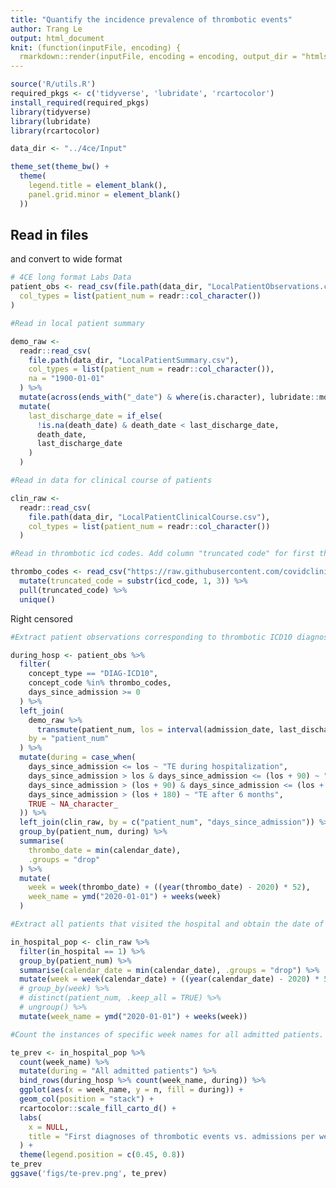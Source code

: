 ```yaml
---
title: "Quantify the incidence prevalence of thrombotic events"
author: Trang Le
output: html_document
knit: (function(inputFile, encoding) {
  rmarkdown::render(inputFile, encoding = encoding, output_dir = "htmls") })
---
```


```r
source('R/utils.R')
required_pkgs <- c('tidyverse', 'lubridate', 'rcartocolor')
install_required(required_pkgs)
library(tidyverse)
library(lubridate)
library(rcartocolor)
```

```r
data_dir <- "../4ce/Input"

theme_set(theme_bw() +
  theme(
    legend.title = element_blank(),
    panel.grid.minor = element_blank()
  ))
```

## Read in files 
and convert to wide format

```R
# 4CE long format Labs Data
patient_obs <- read_csv(file.path(data_dir, "LocalPatientObservations.csv"),
  col_types = list(patient_num = readr::col_character())
)

#Read in local patient summary

demo_raw <-
  readr::read_csv(
    file.path(data_dir, "LocalPatientSummary.csv"),
    col_types = list(patient_num = readr::col_character()),
    na = "1900-01-01"
  ) %>%
  mutate(across(ends_with("_date") & where(is.character), lubridate::mdy)) %>%
  mutate(
    last_discharge_date = if_else(
      !is.na(death_date) & death_date < last_discharge_date,
      death_date,
      last_discharge_date
    )
  )

#Read in data for clinical course of patients

clin_raw <-
  readr::read_csv(
    file.path(data_dir, "LocalPatientClinicalCourse.csv"),
    col_types = list(patient_num = readr::col_character())
  )
```

```r

#Read in thrombotic icd codes. Add column "truncated code" for first three characters of each code. Extract unique truncated codes.

thrombo_codes <- read_csv("https://raw.githubusercontent.com/covidclinical/Phase2.1AKIRPackage/ac19716a4586f45c398728fcd821ca9d5baffe45/FourCePhase2.1AKI/data-raw/thromb_icd_code.csv") %>%
  mutate(truncated_code = substr(icd_code, 1, 3)) %>%
  pull(truncated_code) %>%
  unique()
```

Right censored
```r

#Extract patient observations corresponding to thrombotic ICD10 diagnoses. Add a variable for the time between the admission date and last discharge date. If the days since admission is less than the interval, TE occurred during hospitalization. If the days since admission is less than the interval + 90 days, TE occurred 0-3 months after and so on. Generalize the date to the week that it occurred. 

during_hosp <- patient_obs %>%
  filter(
    concept_type == "DIAG-ICD10",
    concept_code %in% thrombo_codes,
    days_since_admission >= 0
  ) %>%
  left_join(
    demo_raw %>%
      transmute(patient_num, los = interval(admission_date, last_discharge_date) / days(1)),
    by = "patient_num"
  ) %>%
  mutate(during = case_when(
    days_since_admission <= los ~ "TE during hospitalization",
    days_since_admission > los & days_since_admission <= (los + 90) ~ "TE 0-3 months after",
    days_since_admission > (los + 90) & days_since_admission <= (los + 180) ~ "TE 3-6 months after",
    days_since_admission > (los + 180) ~ "TE after 6 months",
    TRUE ~ NA_character_
  )) %>%
  left_join(clin_raw, by = c("patient_num", "days_since_admission")) %>%
  group_by(patient_num, during) %>%
  summarise(
    thrombo_date = min(calendar_date),
    .groups = "drop"
  ) %>%
  mutate(
    week = week(thrombo_date) + ((year(thrombo_date) - 2020) * 52),
    week_name = ymd("2020-01-01") + weeks(week)
  )
```

```r


#Extract all patients that visited the hospital and obtain the date of their earliest visit. Add a variable that specifies the week that the earliest visit occurred. Generalize the date to the week that it occurred. 

in_hospital_pop <- clin_raw %>%
  filter(in_hospital == 1) %>%
  group_by(patient_num) %>%
  summarise(calendar_date = min(calendar_date), .groups = "drop") %>%
  mutate(week = week(calendar_date) + ((year(calendar_date) - 2020) * 52)) %>%
  # group_by(week) %>%
  # distinct(patient_num, .keep_all = TRUE) %>%
  # ungroup() %>%
  mutate(week_name = ymd("2020-01-01") + weeks(week))

#Count the instances of specific week names for all admitted patients. Add the rows from the dataframe containing when TE occurred for patients. Plot the first diagnoses of thrombotic events vs. admissions per week. 

te_prev <- in_hospital_pop %>%
  count(week_name) %>%
  mutate(during = "All admitted patients") %>%
  bind_rows(during_hosp %>% count(week_name, during)) %>%
  ggplot(aes(x = week_name, y = n, fill = during)) +
  geom_col(position = "stack") +
  rcartocolor::scale_fill_carto_d() +
  labs(
    x = NULL,
    title = "First diagnoses of thrombotic events vs. admissions per week"
  ) +
  theme(legend.position = c(0.45, 0.8))
te_prev
ggsave('figs/te-prev.png', te_prev)
```
